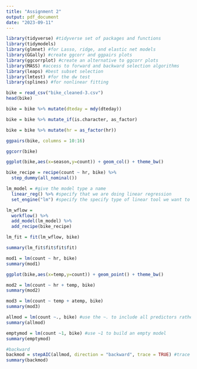 ---
title: "Assignment 2"
output: pdf_document
date: "2023-09-11"
---

```{r}
library(tidyverse) #tidyverse set of packages and functions
library(tidymodels)
library(glmnet) #for Lasso, ridge, and elastic net models 
library(GGally) #create ggcorr and ggpairs plots
library(ggcorrplot) #create an alternative to ggcorr plots
library(MASS) #access to forward and backward selection algorithms
library(leaps) #best subset selection
library(lmtest) #for the dw test
library(splines) #for nonlinear fitting
```

```{r}
bike = read_csv("bike_cleaned-3.csv")
head(bike)
```

```{r}
bike = bike %>% mutate(dteday = mdy(dteday))
```

```{r}
bike = bike %>% mutate_if(is.character, as_factor)
```

```{r}
bike = bike %>% mutate(hr = as_factor(hr))
```


```{r}
ggpairs(bike, columns = 10:16)
```

```{r}
ggcorr(bike)
```

```{r}
ggplot(bike,aes(x=season,y=count)) + geom_col() + theme_bw()
```

```{r}
bike_recipe = recipe(count ~ hr, bike) %>%
  step_dummy(all_nominal())

lm_model = #give the model type a name 
  linear_reg() %>% #specify that we are doing linear regression
  set_engine("lm") #specify the specify type of linear tool we want to use 

lm_wflow = 
  workflow() %>% 
  add_model(lm_model) %>% 
  add_recipe(bike_recipe)

lm_fit = fit(lm_wflow, bike)
```

```{r}
summary(lm_fit$fit$fit$fit)
```

```{r}
mod1 = lm(count ~ hr, bike)
summary(mod1)
```

```{r}
ggplot(bike,aes(x=temp,y=count)) + geom_point() + theme_bw()
```

```{r}
mod2 = lm(count ~ hr + temp, bike)
summary(mod2)
```

```{r}
mod3 = lm(count ~ temp + atemp, bike)
summary(mod3)
```

```{r}
allmod = lm(count ~., bike) #use the ~. to include all predictors rather than typing them all in
summary(allmod)

emptymod = lm(count ~1, bike) #use ~1 to build an empty model 
summary(emptymod)
```

```{r}
#backward
backmod = stepAIC(allmod, direction = "backward", trace = TRUE) #trace = TRUE shows how the model is built (which variables are removed)
summary(backmod)
```

